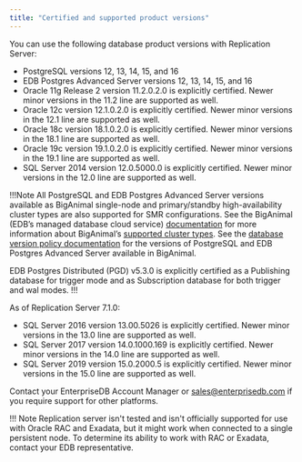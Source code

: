 ```yaml
---
title: "Certified and supported product versions"
---
```


You can use the following database product versions with Replication Server:

-   PostgreSQL versions 12, 13, 14, 15, and 16
-   EDB Postgres Advanced Server versions 12, 13, 14, 15, and 16
-   Oracle 11g Release 2 version 11.2.0.2.0 is explicitly certified. Newer minor versions in the 11.2 line are supported as well.
-   Oracle 12c version 12.1.0.2.0 is explicitly certified. Newer minor versions in the 12.1 line are supported as well.
-   Oracle 18c version 18.1.0.2.0 is explicitly certified. Newer minor versions in the 18.1 line are supported as well.
-   Oracle 19c version 19.1.0.2.0 is explicitly certified. Newer minor versions in the 19.1 line are supported as well.
-   SQL Server 2014 version 12.0.5000.0 is explicitly certified. Newer minor versions in the 12.0 line are supported as well.

!!!Note
All PostgreSQL and EDB Postgres Advanced Server versions available as BigAnimal single-node and primary/standby high-availability cluster types are also supported for SMR configurations. See the BigAnimal (EDB’s managed database cloud service) [documentation](/biganimal/latest) for more information about BigAnimal’s [supported cluster types](/biganimal/latest/overview/02_high_availability/). See the [database version policy documentation](/biganimal/latest/overview/05_database_version_policy/) for the versions of PostgreSQL and EDB Postgres Advanced Server available in BigAnimal.
 
EDB Postgres Distributed (PGD) v5.3.0 is explicitly certified as a Publishing database for trigger mode and as Subscription database for both trigger and wal modes.
!!!

As of Replication Server 7.1.0:
- SQL Server 2016 version 13.00.5026 is explicitly certified. Newer minor versions in the 13.0 line are supported as well.
- SQL Server 2017 version 14.0.1000.169 is explicitly certified. Newer minor versions in the 14.0 line are supported as well.
- SQL Server 2019 version 15.0.2000.5 is explicitly certified. Newer minor versions in the 15.0 line are supported as well.

Contact your EnterpriseDB Account Manager or [sales@enterprisedb.com](mailto:sales@enterprisedb.com) if you require support for other platforms.

!!! Note
    Replication server isn't tested and isn't officially supported for use with Oracle RAC and Exadata, but it might work when connected to a single persistent node. To determine its ability to work with RAC or Exadata, contact your EDB representative.
